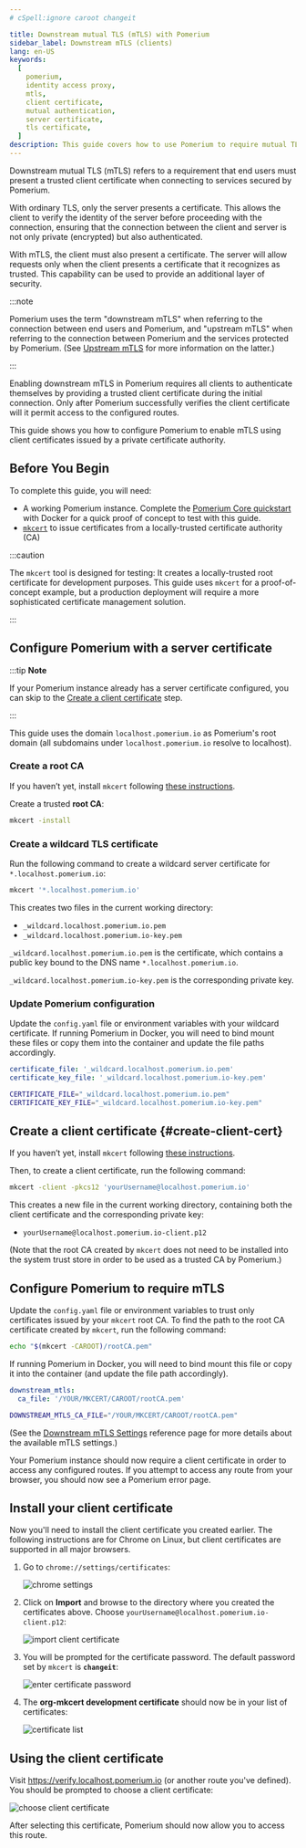 ```yaml
---
# cSpell:ignore caroot changeit

title: Downstream mutual TLS (mTLS) with Pomerium
sidebar_label: Downstream mTLS (clients)
lang: en-US
keywords:
  [
    pomerium,
    identity access proxy,
    mtls,
    client certificate,
    mutual authentication,
    server certificate,
    tls certificate,
  ]
description: This guide covers how to use Pomerium to require mutual TLS authentication (mTLS) for end users, using client certificates with a custom certificate authority.
---
```



Downstream mutual TLS (mTLS) refers to a requirement that end users must present a trusted client certificate when connecting to services secured by Pomerium.

With ordinary TLS, only the server presents a certificate. This allows the client to verify the identity of the server before proceeding with the connection, ensuring that the connection between the client and server is not only private (encrypted) but also authenticated.

With mTLS, the client must also present a certificate. The server will allow requests only when the client presents a certificate that it recognizes as trusted. This capability can be used to provide an additional layer of security.

:::note

Pomerium uses the term "downstream mTLS" when referring to the connection between end users and Pomerium, and "upstream mTLS" when referring to the connection between Pomerium and the services protected by Pomerium. (See [Upstream mTLS](/docs/capabilities/mtls-services) for more information on the latter.)

:::

Enabling downstream mTLS in Pomerium requires all clients to authenticate themselves by providing a trusted client certificate during the initial connection. Only after Pomerium successfully verifies the client certificate will it permit access to the configured routes.

This guide shows you how to configure Pomerium to enable mTLS using client certificates issued by a private certificate authority.

## Before You Begin

To complete this guide, you will need:

- A working Pomerium instance. Complete the [Pomerium Core quickstart](/docs/get-started/quickstart) with Docker for a quick proof of concept to test with this guide.
- [`mkcert`](https://github.com/FiloSottile/mkcert#installation) to issue certificates from a locally-trusted certificate authority (CA)

:::caution

The `mkcert` tool is designed for testing: It creates a locally-trusted root certificate for development purposes. This guide uses `mkcert` for a proof-of-concept example, but a production deployment will require a more sophisticated certificate management solution.

:::

## Configure Pomerium with a server certificate

:::tip **Note**

If your Pomerium instance already has a server certificate configured, you can skip to the [Create a client certificate](#create-client-cert) step.

:::

This guide uses the domain `localhost.pomerium.io` as Pomerium's root domain (all subdomains under `localhost.pomerium.io` resolve to localhost).

### Create a root CA

If you haven’t yet, install `mkcert` following [these instructions](https://github.com/FiloSottile/mkcert#installation).

Create a trusted **root CA**:

```bash
mkcert -install
```

### Create a wildcard TLS certificate

Run the following command to create a wildcard server certificate for `*.localhost.pomerium.io`:

```bash
mkcert '*.localhost.pomerium.io'
```

This creates two files in the current working directory:

- `_wildcard.localhost.pomerium.io.pem`
- `_wildcard.localhost.pomerium.io-key.pem`

`_wildcard.localhost.pomerium.io.pem` is the certificate, which contains a public key bound to the DNS name `*.localhost.pomerium.io`.

`_wildcard.localhost.pomerium.io-key.pem` is the corresponding private key.

### Update Pomerium configuration

Update the `config.yaml` file or environment variables with your wildcard certificate. If running Pomerium in Docker, you will need to bind mount these files or copy them into the container and update the file paths accordingly.

<Tabs groupId="config-type">
<TabItem value="config.yaml">

```yaml
certificate_file: '_wildcard.localhost.pomerium.io.pem'
certificate_key_file: '_wildcard.localhost.pomerium.io-key.pem'
```

</TabItem>
<TabItem value="Environment Variables" label="Environment Variables">

```bash
CERTIFICATE_FILE="_wildcard.localhost.pomerium.io.pem"
CERTIFICATE_KEY_FILE="_wildcard.localhost.pomerium.io-key.pem"
```

</TabItem>
</Tabs>

## Create a client certificate {#create-client-cert}

If you haven’t yet, install `mkcert` following [these instructions](https://github.com/FiloSottile/mkcert#installation).

Then, to create a client certificate, run the following command:

```bash
mkcert -client -pkcs12 'yourUsername@localhost.pomerium.io'
```

This creates a new file in the current working directory, containing both the client certificate and the corresponding private key:

- `yourUsername@localhost.pomerium.io-client.p12`

(Note that the root CA created by `mkcert` does not need to be installed into the system trust store in order to be used as a trusted CA by Pomerium.)

## Configure Pomerium to require mTLS

Update the `config.yaml` file or environment variables to trust only certificates issued by your `mkcert` root CA. To find the path to the root CA certificate created by `mkcert`, run the following command:

```bash
echo "$(mkcert -CAROOT)/rootCA.pem"
```

If running Pomerium in Docker, you will need to bind mount this file or copy it into the container (and update the file path accordingly).

<Tabs groupId="config-type">
<TabItem value="config.yaml" label="config.yaml">

```yaml
downstream_mtls:
  ca_file: '/YOUR/MKCERT/CAROOT/rootCA.pem'
```

</TabItem>
<TabItem value="Environment Variables" label="Environment Variables">

```bash
DOWNSTREAM_MTLS_CA_FILE="/YOUR/MKCERT/CAROOT/rootCA.pem"
```

</TabItem>
</Tabs>

(See the [Downstream mTLS Settings](/docs/reference/downstream-mtls-settings) reference page for more details about the available mTLS settings.)

Your Pomerium instance should now require a client certificate in order to access any configured routes. If you attempt to access any route from your browser, you should now see a Pomerium error page.

## Install your client certificate

Now you'll need to install the client certificate you created earlier. The following instructions are for Chrome on Linux, but client certificates are supported in all major browsers.

1. Go to `chrome://settings/certificates`:

   ![chrome settings](img/mtls/01-chrome-settings-certificates.png)

1. Click on **Import** and browse to the directory where you created the certificates above. Choose `yourUsername@localhost.pomerium.io-client.p12`:

   ![import client certificate](img/mtls/02-import-client-certificate.png)

1. You will be prompted for the certificate password. The default password set by `mkcert` is **`changeit`**:

   ![enter certificate password](img/mtls/03-enter-certificate-password.png)

1. The **org-mkcert development certificate** should now be in your list of certificates:

   ![certificate list](img/mtls/04-certificate-list.png)

## Using the client certificate

Visit https://verify.localhost.pomerium.io (or another route you've defined). You should be prompted to choose a client certificate:

![choose client certificate](img/mtls/05-select-client-certificate.png)

After selecting this certificate, Pomerium should now allow you to access this route.
